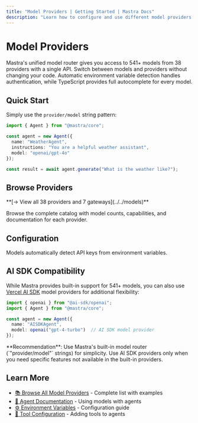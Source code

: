 ```yaml
---
title: "Model Providers | Getting Started | Mastra Docs"
description: "Learn how to configure and use different model providers with Mastra."
---
```



# Model Providers

Mastra's unified model router gives you access to 541+ models from 38 providers with a single API. Switch between models and providers without changing your code. Automatic environment variable detection handles authentication, while TypeScript provides full autocomplete for every model.

## Quick Start

Simply use the `provider/model` string pattern:

```typescript showLineNumbers copy filename="src/mastra/agents/weather-agent.ts"
import { Agent } from "@mastra/core";

const agent = new Agent({
  name: "WeatherAgent",
  instructions: "You are a helpful weather assistant",
  model: "openai/gpt-4o"
});

const result = await agent.generate("What is the weather like?");
```

## Browse Providers

<Callout>
  **[→ View all 38 providers and 7 gateways](../../models)**
  
  Browse the complete catalog with model counts, capabilities, and documentation for each provider.
</Callout>

## Configuration

Models automatically detect API keys from environment variables.

## AI SDK Compatibility

While Mastra provides built-in support for 541+ models, you can also use [Vercel AI SDK](https://sdk.vercel.ai/providers/ai-sdk-providers) model providers for additional flexibility:

```typescript
import { openai } from "@ai-sdk/openai";
import { Agent } from "@mastra/core";

const agent = new Agent({
  name: "AISDKAgent",
  model: openai("gpt-4-turbo")  // AI SDK model provider
});
```

<Callout type="info">
**Recommendation**: Use Mastra's built-in model router (`"provider/model"` strings) for simplicity. Use AI SDK providers only when you need specific features not available in the built-in providers.
</Callout>

## Learn More

- [📚 Browse All Model Providers](../../models) - Complete list with examples
- [🚀 Agent Documentation](/reference/agents/agent) - Using models with agents
- [⚙️ Environment Variables](/docs/deployment/environment-variables) - Configuration guide
- [🔧 Tool Configuration](/docs/tools/overview) - Adding tools to agents
